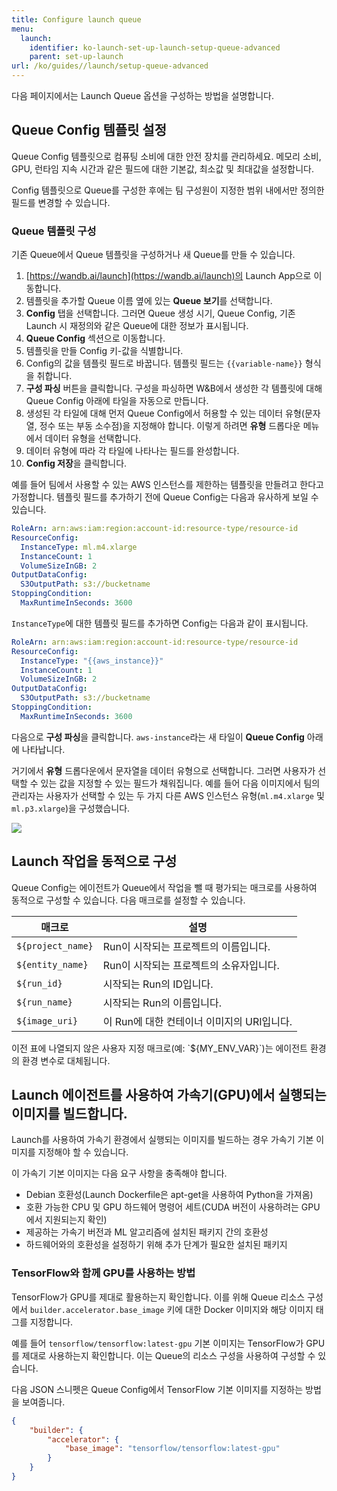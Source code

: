 ```yaml
---
title: Configure launch queue
menu:
  launch:
    identifier: ko-launch-set-up-launch-setup-queue-advanced
    parent: set-up-launch
url: /ko/guides//launch/setup-queue-advanced
---
```


다음 페이지에서는 Launch Queue 옵션을 구성하는 방법을 설명합니다.

## Queue Config 템플릿 설정
Queue Config 템플릿으로 컴퓨팅 소비에 대한 안전 장치를 관리하세요. 메모리 소비, GPU, 런타임 지속 시간과 같은 필드에 대한 기본값, 최소값 및 최대값을 설정합니다.

Config 템플릿으로 Queue를 구성한 후에는 팀 구성원이 지정한 범위 내에서만 정의한 필드를 변경할 수 있습니다.

### Queue 템플릿 구성
기존 Queue에서 Queue 템플릿을 구성하거나 새 Queue를 만들 수 있습니다.

1. [https://wandb.ai/launch](https://wandb.ai/launch)의 Launch App으로 이동합니다.
2. 템플릿을 추가할 Queue 이름 옆에 있는 **Queue 보기**를 선택합니다.
3. **Config** 탭을 선택합니다. 그러면 Queue 생성 시기, Queue Config, 기존 Launch 시 재정의와 같은 Queue에 대한 정보가 표시됩니다.
4. **Queue Config** 섹션으로 이동합니다.
5. 템플릿을 만들 Config 키-값을 식별합니다.
6. Config의 값을 템플릿 필드로 바꿉니다. 템플릿 필드는 `{{variable-name}}` 형식을 취합니다.
7. **구성 파싱** 버튼을 클릭합니다. 구성을 파싱하면 W&B에서 생성한 각 템플릿에 대해 Queue Config 아래에 타일을 자동으로 만듭니다.
8. 생성된 각 타일에 대해 먼저 Queue Config에서 허용할 수 있는 데이터 유형(문자열, 정수 또는 부동 소수점)을 지정해야 합니다. 이렇게 하려면 **유형** 드롭다운 메뉴에서 데이터 유형을 선택합니다.
9. 데이터 유형에 따라 각 타일에 나타나는 필드를 완성합니다.
10. **Config 저장**을 클릭합니다.

예를 들어 팀에서 사용할 수 있는 AWS 인스턴스를 제한하는 템플릿을 만들려고 한다고 가정합니다. 템플릿 필드를 추가하기 전에 Queue Config는 다음과 유사하게 보일 수 있습니다.

```yaml title="launch config"
RoleArn: arn:aws:iam:region:account-id:resource-type/resource-id
ResourceConfig:
  InstanceType: ml.m4.xlarge
  InstanceCount: 1
  VolumeSizeInGB: 2
OutputDataConfig:
  S3OutputPath: s3://bucketname
StoppingCondition:
  MaxRuntimeInSeconds: 3600
```

`InstanceType`에 대한 템플릿 필드를 추가하면 Config는 다음과 같이 표시됩니다.

```yaml title="launch config"
RoleArn: arn:aws:iam:region:account-id:resource-type/resource-id
ResourceConfig:
  InstanceType: "{{aws_instance}}"
  InstanceCount: 1
  VolumeSizeInGB: 2
OutputDataConfig:
  S3OutputPath: s3://bucketname
StoppingCondition:
  MaxRuntimeInSeconds: 3600
```

다음으로 **구성 파싱**을 클릭합니다. `aws-instance`라는 새 타일이 **Queue Config** 아래에 나타납니다.

거기에서 **유형** 드롭다운에서 문자열을 데이터 유형으로 선택합니다. 그러면 사용자가 선택할 수 있는 값을 지정할 수 있는 필드가 채워집니다. 예를 들어 다음 이미지에서 팀의 관리자는 사용자가 선택할 수 있는 두 가지 다른 AWS 인스턴스 유형(`ml.m4.xlarge` 및 `ml.p3.xlarge`)을 구성했습니다.

<Frame>
    <img src="/images/launch/aws_template_example.png"  />
</Frame>

## Launch 작업을 동적으로 구성
Queue Config는 에이전트가 Queue에서 작업을 뺄 때 평가되는 매크로를 사용하여 동적으로 구성할 수 있습니다. 다음 매크로를 설정할 수 있습니다.

| 매크로             | 설명                                                         |
|-------------------|-------------------------------------------------------------|
| `${project_name}` | Run이 시작되는 프로젝트의 이름입니다.                        |
| `${entity_name}`  | Run이 시작되는 프로젝트의 소유자입니다.                        |
| `${run_id}`       | 시작되는 Run의 ID입니다.                                      |
| `${run_name}`     | 시작되는 Run의 이름입니다.                                     |
| `${image_uri}`    | 이 Run에 대한 컨테이너 이미지의 URI입니다.                     |

<Note>
이전 표에 나열되지 않은 사용자 지정 매크로(예: `${MY_ENV_VAR}`)는 에이전트 환경의 환경 변수로 대체됩니다.
</Note>

## Launch 에이전트를 사용하여 가속기(GPU)에서 실행되는 이미지를 빌드합니다.
Launch를 사용하여 가속기 환경에서 실행되는 이미지를 빌드하는 경우 가속기 기본 이미지를 지정해야 할 수 있습니다.

이 가속기 기본 이미지는 다음 요구 사항을 충족해야 합니다.

- Debian 호환성(Launch Dockerfile은 apt-get을 사용하여 Python을 가져옴)
- 호환 가능한 CPU 및 GPU 하드웨어 명령어 세트(CUDA 버전이 사용하려는 GPU에서 지원되는지 확인)
- 제공하는 가속기 버전과 ML 알고리즘에 설치된 패키지 간의 호환성
- 하드웨어와의 호환성을 설정하기 위해 추가 단계가 필요한 설치된 패키지

### TensorFlow와 함께 GPU를 사용하는 방법

TensorFlow가 GPU를 제대로 활용하는지 확인합니다. 이를 위해 Queue 리소스 구성에서 `builder.accelerator.base_image` 키에 대한 Docker 이미지와 해당 이미지 태그를 지정합니다.

예를 들어 `tensorflow/tensorflow:latest-gpu` 기본 이미지는 TensorFlow가 GPU를 제대로 사용하는지 확인합니다. 이는 Queue의 리소스 구성을 사용하여 구성할 수 있습니다.

다음 JSON 스니펫은 Queue Config에서 TensorFlow 기본 이미지를 지정하는 방법을 보여줍니다.

```json title="Queue config"
{
    "builder": {
        "accelerator": {
            "base_image": "tensorflow/tensorflow:latest-gpu"
        }
    }
}
```